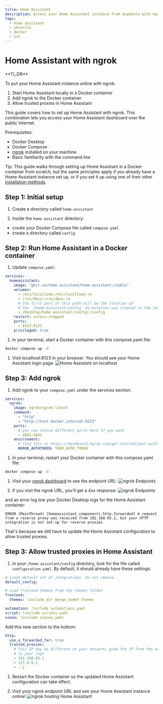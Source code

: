 ```yaml
---
title: Home Assistant
description: Access your Home Assistant instance from anywhere with ngrok.
tags:
  - home assistant
  - security
  - docker
  - iot
---
```


# Home Assistant with ngrok
<Tip>
**TL;DR**



To put your Home Assistant instance online with ngrok:

1. Start Home Assistant locally in a Docker container
1. Add ngrok to the Docker container
1. Allow trusted proxies in Home Assistant
</Tip>

This guide covers how to set up Home Assistant with ngrok. This combination lets you access your Home Assistant dashboard over the public internet.

Prerequisites:

- Docker Desktop
- Docker Compose
- [ngrok](https://download.ngrok.com) installed on your machine
- Basic familiarity with the command line

Tip: This guide walks through setting up Home Assistant in a Docker container from scratch, but the same principles apply if you already have a Home Assistant instance set up, or if you set it up using one of their other [installation methods](https://www.home-assistant.io/installation/).

## **Step 1**: Initial setup

1. Create a directory called `home-assistant`

1. Inside the `home-assistant` directory:

- create your Docker Compose file called `compose.yaml`
- create a directory called `config`

## **Step 2**: Run Home Assistant in a Docker container

1. Update `compose.yaml`:

```yaml
services:
  homeassistant:
    image: "ghcr.io/home-assistant/home-assistant:stable"
    volumes:
      - /etc/localtime:/etc/localtime:ro
      - /run/dbus:/run/dbus:ro
      # the first part of this path will be the location of
      # the `/home-assistant/config` directories you created in the last step
      - /Desktop/home-assistant/config:/config
    restart: unless-stopped
    ports:
      - 8123:8123
    privileged: true
```

1. In your terminal, start a Docker container with this compose.yaml file:

```bash
docker compose up -d
```

1. Visit localhost:8123 in your browser. You should see your Home Assistant login page:
   ![Home Assistant on localhost](/img/integrations/ngrok_test_ha_locally.png)

## **Step 3**: Add ngrok

1. Add ngrok to your `compose.yaml` under the services section:

```yaml
services:
  ngrok:
    image: ngrok/ngrok:latest
    command:
      - "http"
      - "http://host.docker.internal:8123"
    ports:
      # you can choose different ports here if you want
      - 4041:4041
    environment:
      # find this at https://dashboard.ngrok.com/get-started/your-authtoken
      NGROK_AUTHTOKEN: YOUR_AUTH_TOKEN
```

1. In your terminal, restart your Docker container with this compose.yaml file:

```bash
docker compose up -d
```

1. Visit your [ngrok dashboard](https://dashboard.ngrok.com/endpoints) to see the endpoint URL:
   ![ngrok Endpoints](/img/integrations/ngrok_endpoint.png)

1. If you visit the ngrok URL, you'll get a 4xx response:
   ![ngrok Endpoints](/img/integrations/ngrok_bad_request.png)

and an error log line your Docker Desktop logs for the Home Assistant container:

```
ERROR (MainThread) [homeassistant.components.http.forwarded] A request from a reverse proxy was received from 192.168.65.1, but your HTTP integration is not set-up for reverse proxies
```

That's because we still have to update the Home Assistant configuration to allow trusted proxies.

## **Step 3**: Allow trusted proxies in Home Assistant

1. In your `/home-assistant/config` directory, look for the file called `configuration.yaml`. By default, it should already have these settings:

```yaml
# Loads default set of integrations. Do not remove.
default_config:

# Load frontend themes from the themes folder
frontend:
  themes: !include_dir_merge_named themes

automation: !include automations.yaml
script: !include scripts.yaml
scene: !include scenes.yaml
```

Add this new section to the bottom:

```yaml
http:
  use_x_forwarded_for: true
  trusted_proxies:
    # this IP may be different on your network; grab the IP from the error message
    # in your logs
    - 192.168.65.1
    - 127.0.0.1
    - ::1
```

1. Restart the Docker container so the updated Home Assistant configuration can take effect.

1. Visit your ngrok endpoint URL and see your Home Assistant instance online!
   ![ngrok hosting Home Assistant](/img/integrations/ngrok_home_assistant_online.png)
